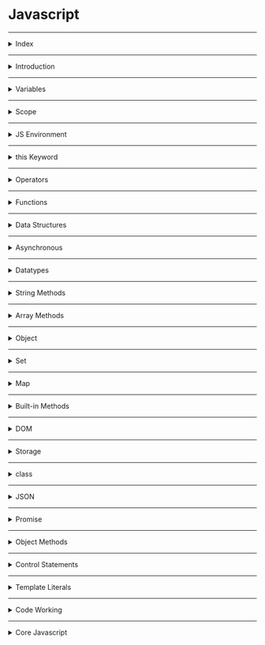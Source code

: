 # Javascript

---

<details>
<summary>Index</summary>

### Index

- Introduction
- variables  
- Scope
- JS Environment
- this Keyword
- Operators
- Functions
- Data Structures
- Asynchronous
- Datatypes
- String Methods
- Array Methods
- Object
- Set
- Map
- Built-in Methods
- DOM
- Storage
- Class
- JSON
- Promise
- Object Methods
- Control Statements
- Template Literals
- Code Working

</details>

---

<details>
<summary>Introduction</summary>

### Introduction

##### What is **Javascript**?  
__JavaScript__ is a scripting language for web pages.  
we can also use Javascript on server-side as __Node JS__.

we can create Dynamic Webpages by combining HTML and Javascript.

##### Javascript Advantages
  - Server interaction is less.
  - Immediate response to the users.

##### **Dynamically Typed** language?
Yes, JavaScript is a dynamically typed language.

* We can declare a variable without specifying the data type.
* Javascript itself check and identify type of variable based on given value.
* We can change the data type of the variable when it is re-assigned.

* Strictly Typed language : Java, Typescript

#####  Display Javascript Output

  ```js
// console
console.log("Hello World");

// textContent
let myElement = document.getElementById("myElement");
myElement.textContent = "Hello World";

// innerHTML
let myElement = document.getElementById("myElement");
myElement.innerHTML = "<h1>Hello World</h1>";

// write
document.write("Hello World");

// alert
window.alert("Hello World"); // only popup

//prompt
window.promt("Hello World");  // popup with  input textbox 
  ```

##### What is an ECMA Script?
__ECMA Script__ stands for __European Computer Manufacturers Association Script__.
ECMA Script maintains the rules of a scripting language.  
It specifies the core features that a scripting language should provide and how those features should be implemented.

##### Javascript version
I know ES6 version

</details>

---

<details>
<summary>Variables</summary>

### Variable
Variables are like containers. we can use these containers to store data during program execution.   
we can mention a name for identify a particular container. So those named Containers are called variables.     
we can manipulate the data in the containers by referring that variable name.  
we can store different types of data in the containers. In programming languages, we have some categories in data.

Javascript supports various data types: 
1. number 
2. string
3. boolean
4. null
5. undefined

we can assign a value to the variable with the help of assignment Operator( `=`  symbol).

##### Define a Variable
we can create variables using __Variable Declaration__ keywords .
In Javascript we can define a variable in 3 ways,

##### Declaration Keywords
1. var
2. let
3. const

##### Rules of Define a Variable

##### syntax
`Definition = Initialization`  
`declarationKeyword variableName = value;`

#### var
If a variable declare using `var`, then initialization is not mandatory. This variable can be re-assigned and re-declared.  
If a variable is declared inside a function, it is function-scoped. Else, it is global-scoped.

#### let 
If a variable is declared using `let`, then initialization is not mandatory. This variable can be re-assigned.  
we can't re-declare the same variable.

#### const 
If a variable is declared using `const`, then initialization is mandatory. Once the variable is initialized with a value, then it can't be re-assigned.  
const variable maintain constant values.

##### Differences between __var__, __let__ and __const__

| **Declaration Keyword** | **Possible**                                   | **Not-Possible**              |
|-------------------------|------------------------------------------------|-------------------------------|
| **__var__**             | Initialization , Re-Assignment, Re-Declaration |                               |
| **__let__**             | Initialization , Re-Assignment                 | Re-Declaration                |
| **__const__**           | Initialization                                 | Re-Assignment, Re-Declaration |

##### Types of Variables
1. Local Variable
2. Global Variable

##### Local Variable
If a variable is created inside function, that type of variable is called Local Variable.  

* __Example__ :  
If a variable is declared inside a function, When a function is called, its local variables are created, and when the function finishes it's executing, automatically those local variables are destroyed.  

Local variables are useful for temporary data storage within a Block, and they should not interfere with other parts of the program. The Local Variable memory is created in the Local Scope.  
we can access these Local Variables only within that particular block of code.

##### Global Variable
If a variable is created outside a block, then it is called Global variable.

These Global Variables are available completely end of the program execution.
These Global Variables can be accessed at any part of the code including Functions also.  

If the value of the global variable is modified inside a function or conditional statement then the changes are reflected in the rest of the program.  
The Global Variable memory is created in the global scope.

##### Temporal Dead Zone
A block's __Temporal Dead Zone__ starts at the beginning of the block's local scope. It ends when the computer fully initializes your variable with a value.  
we can say in other words, A block's __Temporal Dead Zone__ starts From Hoisting to assigns some value to the variable is called temporal dead zone.  

we can't access the variables, when Variable in __TDZ__

```js 
{
  // myVar TDZ starts here (at the beginning of this block's local scope)
  // myVar TDZ continues here
  // myVar TDZ continues here
  
  console.log(myVar); // returns ReferenceError // because myVar continues here
  
  // myVar TDZ continues here
  // myVar TDZ continues here
  
  let myVar = "Vegetable Fried Rice"; // TDZ ends here
  
  // myVar TDZ does not exist here
  // myVar TDZ does not exist here
}
```

#### Errors
Errors are 2 types:
1. syntax Error
2. Runtime Error

##### SyntaxError
 * If we are not following rules of language, then we got syntax error.
 * Initialization : Missing initializer in const declaration because it is a constant type already mentioned and declared.  
 * Re-Declaration : Identifier 'a' has already been declared.

##### Runtime Error
*  __ReferenceError__
   - When Javascript Engine tries to find a specific variable inside the memory space but that variable does not exist in the memory space.
   - TDZ : Cannot access 'a' before initialization .   
   - Not-Declared : 'c' is not defined.  
   - If a variable in the __TDZ__, we cannot access that particular variable.

* __TypeError__ 
   * Assignment to constant variable.  
   * Mathematical Operations : A Type error can be thrown when we try to make an operation on the incorrect data type.
  
</details>

---

<details>
<summary>Scope</summary>

### Scope
Memory storage location is called scope.  

we have 3 scopes in Javascript  
1. Global Scope (Global + Script)
2. Block Scope
3. Local Scope (Function Scope)

In Global Level with declaration keywords **let** and **const** maintains separate memory with __script__ scope.  

##### what is Block ?
Block is used to combine multiple Javascript statements into one group.  

`Block is { }`

Block memory will be deleted after Execution completed.  
Each Block has its own Lexical scope.

```js
// single statement, so we dont't use block.
if (true) console.log("Hello world");

// Here we are using multiple statements, so we use block.
if (true){
    var a = 10;
    console.log(a);
}
```

##### Closure
A **Closure** is a combination of a __function__ and its __lexical scope__ bundle together forms a Closure.  
A closure gives the outer function's scope access to an inner function that means it can be used the variables and functions of its parent environment.

`Closure => local Memory + Lexical Environment of Parent`

![Code](Assets/Scope/closure.png)

##### Lexical Environment
It is a Parent Memory

##### Uses of Closures
* Timer Functions
* Events
* ...etc

##### Disadvantages of Closures
  * Overconsumption of memory
  * Memory Leak
  * Freeze browser

##### Garbage Collector
Garbage collector is like a program in the browser of the javascript engine.  
In JavaScript, the garbage collector automatically __identifies__ and __removes__ unreferenced objects, freeing up memory to improve performance and prevent memory leaks in the application.

</details>

---

<details>
<summary>JS Environment</summary>

### Javascript Environment

##### Components
 1. Code
 2. JS Runtime Environment
 3. JS Engine
 4. Web APIs
 5. Microtask Queue
 6. Callback Queue
 7. Event Loop 

#### Code
![Code](Assets/JS_Environment/Javascript_Code.jpg)

#### JS Runtime Environment
![JS Runtime Environment](Assets/JS_Environment/Javascript_Runtime_Environment.jpg)

#### JS Engine
![JS Engine](Assets/JS_Environment/Callstack.jpg)

#### Web APIs
![Code](Assets/JS_Environment/Web_APIs.jpg)


##### Execution Context
![Execution Context](Assets/JS_Environment/Execution_%20Context.jpg)

In Javascript, Everything happens inside an __Execution context__ .    
The Execution context is like a big container.  
Inside the Execution Context entire JavaScript code is executed. 
Execution Context contains two components.

`Execution Context => Memory Component + code Component`

`Execution Context => Creation Phase + Execution Phase`

##### Phases of Execution Context
1. Memory phase
2. Code Phase

##### __Memory Component__ (Variable Environment) 
In Memory Component all the variables and functions are stored as key-value pairs.  
When the JavaScript engine allocates memory to a variable, it stores a special value `undefined` in it. 
In the case of functions, it stores the entire function inside the memory space.  
`pair = key : value`

##### __Code Component__ (Thread of Execution)

Code component is the place where code is executed one line at a time. It is also called the **Thread of Execution**.

In this phase, variables in memory component will be initialized.

JavScript is a **synchronous**, **single-threaded** language, which means that it can only execute one line of code at a time in a specific order. It can only move to the next line when the execution of the current line is completed.

__single-threaded__ -> javascript only execute single line (one command) at a time.

__synchronous__ -> Javascript execute next line when once current line execution is finished.

##### Callstack
Before execute the Javascript code, the __Global Execution context__ will be created.  

The execution context is created in two phases : 
  * Memory creation phase - JS will allocate memory to variables and functions.
  * Code execution phase

callstack plays an important role in managing the execution of a program.

callstack handles, automatically create & delete operations of Execution Context.

When a function is invoked, a new execution context is added to the top of the call stack. Once the function execution is completed (returned some value), its execution context is removed from the top of the call stack.

##### Hoisting
Hoisting is a javascript mechanism where __function declarations__ and __var__ keyword variables are moved to the top of their scope before code execution.

Hoisting is a JavaScript technique.

In Global Level, Before Execution of the JS code, It creates a Global Execution Context.

`var` keyword variables and `function` declarations are stored in Global Execution Context.

var keyword variable takes __undefined__ as a default value.

If it is a Function Declaration, It will be stored entire function.

</details>

---

<details>
<summary>this Keyword</summary>

### __this__ keyword

##### Global space:
Any code write in javascript which is not inside a function (Block) is called global space.

### window:
__window__ object is created by javascript engine.
In window object we have many default variables, methods and functions.
window object is a global object because it is created in the global space.
at the global level __this__ object  window object is equal to  window object.

`window === this`

##### this
In JavaScript, __this__ keyword always refers to an object.

* Function Declaration creates its own Execution Context So Function Declaration creates its own `this` object.  
 
  `Function Declaration : Where the function called.`

* Arrow Functions can't create its own Execution context, but it takes __this object__ from Lexical Environment. So Arrow Function, They inherit  __this__ object from their surrounding context.  
 
  `Arrow Function : Where the Function Declared.`

In the global scope, `this` refers to the global object. 

`window === this`  

```js 
console.log(this)

const obj = {
    myVar:10,
    myFn:function(){
        console.log(this)
    },
    myArr:()=>{
        console.log(this)
    }
}

obj.myFn()

obj.myArr()

```

```js 
// this

// this refers to the Object on which we call our function.

// This function declaration is stored in window object.
function displayName(){
    console.log(this.name, this);
}

const myObject = {
    name:"Ande Praveen",
    displayName:displayName
};

var name = "Brendan Eich";

myObject.displayName();  // Ande Praveen
window.displayName();  // Brendan Eich
```


```js 
// Regular Function
const myObject = {
    myMethod: function() {
        console.log(this); // Refers to 'myObject' when called as myObject.myMethod()
    }
};

myObject.myMethod(); // Outputs 'myObject'

```

```js 
// Arrow Function
const myObject = {
    myMethod: () => {
        console.log(this); // Refers to the global 'this' (e.g., 'window' in a browser context)
    }
};

myObject.myMethod();  // Outputs the global 'this', which is typically 'window'

```

##### this methods

we can change __this__ object with below methods.
* call
* apply 
* bind

```js 
// Define the first person object
const person1 = {
    name: 'Praveen',
    surname: 'Ande',
    
    // Define a method to concatenate the name and surname
    sayName: function() {
        return this.name + " " + this.surname;
    }
}

// Define the second person object
const person2 = {
    name: 'Brenden',
    surname: 'Eich'
}

// Call the sayName method of person1 with the context of person2 using .call()

const fullName = person1.sayName.call(person2);  

// Output the result, which will be "Brenden Eich"
console.log(fullName); // Brenden Eich

```

```js
 "use strict"

// 01 this in global space
console.log(this)  // global object in browser is window

console.log("----------------------------------")

// 02 this inside a function

function x(){
    // this inside non-strict mode - (this substitution)
    // The value depends on strict / non strict mode
    console.log(this)  // window object 
    // with strict-mode this is undefined
 
}
x();

/*
If the value of this keyword is undefined or null, then "this" will be replaced with global object.
*/

console.log("----------------------------------")

// 03 this keyword value depends on how the function is called.

x();  // undefined - with strict-mode
window.x(); // window - with strict-mode 

// 04 this inside a object's method
// when a function is written as a value of key in object, then that is called method.

const obj = {
    a:10,
    x:function(){
        console.log(this)
    }
}

obj.x()  // {a: 10, x: ƒ}

console.log("------------------")

// 05 call, apply bind methods (sharing methods)

const student = {
    name:"praveen",
    printName:function(){
        console.log(this.name)
    }
}
student.printName()  // praveen


const student2 = {
    name:"deepika",
}

student.printName.call(student2);  // deepika => value of this = student2

console.log("----------------------")

// 06 this inside arrow function  
// arrow function doesn't have own this, they take the value of this from lexical environment.


const obj2 = {
    a:10,
    x:()=>{
        console.log(this)
    }
}
obj2.x() // window

console.log("------------------")

// 06 this inside nested arrow function
const obj3 = {
    a:10,
    x:function(){
        // arrow functions don't provide their own this binding (it retains the this value of the enclosing lexical context)
        const y = ()=>{
        console.log(this)
    }
    y()
}
}
obj3.x() // {a: 10, x: ƒ}

// 07 this inside DOM elements => reference to HTMLelement

```

</details>

---

<details>
<summary>Operators</summary>

### Operators

1. Assignment
   * `=`
2. Arithmetic
   * `+ - * / %`
3. Shorthand Math
   * `+=   -=  *=   /=`
4. Unary
   * `++   --`
5. Conditional 
   * `==   ===   !=   !==   <   >   <=   >=`
6. Logical
   * `&& || !`
7. Spread
   * `...` three dots
   * spread operator used to unpack the items in an Object or Array into individual elements.
8.  Rest
    * we can pack multiple values into an array.
9.  Ternary
    * `let variable = condition ? if-block : else-block;`
    * Single line or single expression

##### BODMAS
The standard order of evaluating an expression

1. Brackets (B)
2. Orders (O) -> powers
3. Division (D)
4. Multiplication (M)
5. Addition (A)
6. Subtraction (S)

`Expression: (5 * 2) + (3 * 4 + 4 / 2)`

* Step by Step Explanation
```bash
(5 * 2) + (3 * 4 + 4 / 2)
(10) + (3 * 4 + 2)
(10) + (12 + 2)
(10) + (14)
24
```

##### Loose Equal to ( == )
Loose equality compares two values for equality but doesn't compare type of values.

```js
console.log(2 == "2"); // Output: true
```
##### Strict Equal to ( === )
Strict equality compares two values for equality including type of values.

```js
console.log(2 === "2"); // Output: false
```

##### Spread Operator 
The Spread Operator is used to unpack an iterable (e.g. an array, object, etc.) into individual elements.

```js
let arr1 = [2, 3];
let arr2 = [1, ...arr1, 4];

console.log(arr2);  // Output: [1, 2, 3, 4]
```

##### Rest Parameter
With Rest Parameter, we can pack multiple values into an array.

```js
function numbers(...args) {
console.log(args);  // Output: [1, 2, 3]
}

numbers(1, 2, 3);
```
</details>

---

<details>
<summary>Functions</summary>

##### Functions
* Functions are heart ♥ of Javascript.
* A function is a block of reusable code to perform a specific action. Functions help us in using existing code without writing it every time we need it. A Function is executed when calls it.
* We can define the code once, and use it many times. We can use the same code many times with different arguments, to produce different results (We can reuse code ).

#### Types of Functions

1. Function Declaration
2. Function Expression
3. Arrow Function
4. Anonymous Function
5. Named Function
6. Callback Function
7. First Class Function
8. Higher Order Functions

```js
// Function Declaration

function a() {
	console.log('Function Declaration');
}

a();

```

```js
// Function Expression

// function acts like a value.
let a = function () {
	console.log('Function Expression');
};
a();

```

```js

// Arrow Function

// function acts like a value.
let a = () => {
	console.log('Arrow Function');
};

a();
```

```js
// Anonymous Function
// A function without a name is called Anonymous Function.

var a = function () {
	console.log('Anonymous Function');
};

a();

// These anonymous functions are used at where functions used as values.
// We can use as callback functions

```

```js 
// Anonymous Function
const arr = [1,2,3,4]
const output = arr.map(function a(item){
    console.log(item)
})

// Named Function
const arr = [1,2,3,4]
const output = arr.map(function a(item){
    console.log(item)
})


```

```js
// Named Function

// A function with name is called Named Function
var a = function b() {
	console.log('Named Function');
};

a();

```

##### Difference between __Parameter__ and __Argument__

```js

// we create function with parameters
function a(parameter1, parameter2){
    console.log(parameter1, parameter2);
}

let argument1 = 10;
let argument2 = 20;

// we execute the function with arguments
a(argument1, argument2);
```

##### Callback Function
A callback function is a function that is passed as an argument to another function.

##### First class Functions
we can send functions as arguments, we can use function as a values ...etc

```js 
function sayHello() {
  return "Hello, ";
}

function greeting(helloMessage, name) {
  console.log(helloMessage() + name);
}

// Pass `sayHello` as an argument to `greeting` function
greeting(sayHello, "JavaScript!");
// Hello, JavaScript!
```

##### Higher Order Functions
These Functions follows DRY Principle..  
__DRY__ Principle => Don't Repeat Yourself
Examples : map, filter, reduce, forEach, every, some

##### Over Ridding
When we define the multiple functions with the same name, then the last defined one will be called. It is called Function Overriding.  
JavaScript supports Function Overriding.

```js 
function a(){
    console.log("First Function");
}

function a(){
    console.log("Second Function");
}

a()  // Second Function
```

##### Recursion
A function calling itself is called Recursion.

```js
function factorial(n) {  // Recursive Function
   if (n === 1) {  // Base Case
       return 1;
   }
   
   let output = n * findFactorial(n-1)  // Recursion
    return output;
}

const num = 5;  // Input
const result = factorial(num);
console.log(result);  // Output
```

</details>

---

<details>
<summary>Data Structures</summary>

### Data Structures
Data Structure allow us to store and organize data efficiently.
This will allow us to easily access and perform operations on the data.

In javascript, we have built-in Data structures like,
1. Arrays
2. Objects
3. Sets
4. Maps

</details>

---

<details>
<summary>Asynchronous</summary>

### Asynchronous  
Javascript cannot wait for anyone.

Some __Javascript tasks__ may take time to complete, such as  
* fetch -> fetching data from External database,  
* timer -> perform tasks with timer
* Events -> responding to user input.

JavaScript doesn't wait for these Operations to finish and instead moves on to execute other code.

##### Queues
1. Callback Queue
2. Microtask Queue

##### Callback Queue
The purpose of the Callback Queue is to manage and execute functions (callbacks) in a specific order, typically after some asynchronous operation has completed.
- setInterval
- setTimeout
- Events

Timer functions takes callback function attach the timer and when the timer expires then push into the Callback Queue.

##### Microtask Queue
fetch always returns a Promise.  
A Promise is an object representing the eventual completion or failure of an asynchronous operation.  
we don't know how much of time take to __resolve__ or __reject__ the Promise. 
- fetch
- Promise Object

```js
// create Own Promise

function createOrder(){
    const ownPromise = new Promise((resolve, reject) => {
        if (true){
            const err = new Error("Cart in not valid");
            reject(err);
        }
        else{
            const orderId = "12345";
            resolve(orderId);
        }
    });

    return ownPromise;
}

const promise = createOrder()
console.log(promise);  // Promise

promise
.then((orderId) => console.log(orderId))
.catch((error) => {
    console.log(error.message);
});

```

##### Event Loop
Event Loop continuously monitoring whether callstack is empty or not.  
if callstack is empty then checks the Microtask Queue & callback Queue. 
if there is any Microtask functions (tasks) or callback functions (tasks), it automatically pushes it into the callstack then delete from queue.  

Here Microtask Queue has more priority than the Callback Queue.

</details>

---

<details>
<summary>Datatypes</summary>

##### Datatypes
The Datatype determines how the value or data can be used in the program.  
For example, mathematical operations can be done on Integer and Float types of data.  
The `typeof()` operator is used to find the type of value.

1. __Primitive Datatypes__  
Primitives are immutable.  Primitives are passed by value.
   - Number
   - String
   - Boolean
   - Undefined
   - Null

2. __Reference Datatypes__   
  References are mutable.  References are passed by reference. We can modify data in the Reference datatype.
   - Arrays
   - Objects
   - Maps
   - Sets
   - NaN

##### undefined
`var declaration keyword`
* If a variable is already declared, but value is not assigned to that variable, then it takes `undefined` as its value.
* variable (var) is defined but It is using before Initialization.  
* The datatype of `undefined` is `undefined` itself.
* `undefined` is special keyword using for placeholder.
* Variable is already initialized but javascript in the memory phase assigned a default value __undefined__ at __Hoisting__.

```js 
console.log(a);  // undefined
var a = 10;
```

```js 
let a;
console.log(a); // undefined
```

##### not defined
we didn't declare a variable.
so memory is not allocated for that particular variable.

##### null
__null__ can be assigned to a variable as a representation of __no value__. 
It is used when we intentionally want a variable but don't need a value to it.   
The datatype of null is object. 

##### Data Structures
Data Structures allow us to store and organize data efficiently.  
This makes us access and performs operations on the data smoothly.

##### NaN
The NaN property represents __Not-a-Number__ value.   
The typeof of a NaN returns a Number.
We can do mathematical operations with numbers only.

```js 
isNaN(345); // returns false
isNaN(undefined); // returns true
```

```js 
const word = "Hello";
console.log(word*3)  // NaN
```

</details>

---

<details>

<summary>String Methods</summary>

#### String Manipulation Methods

* Conversion
  - `let output = myString.toUpperCase();`
  - `let output = myString.toLowerCase();`
  - `let output = myNumber.toString();`
  - `let myNumber = parseInt("myString")`
* Checking
  -  `let output = myString.includes(part);`
  -  `let output = myString.startsWith(part);`
  -  `let output = myString.endsWith(part);`
* Cutting
  - `let listItems = myString.split(separator);`
  - `let slicedPart = myString.slice(startIndex, endIndex);`
  - `let subString = myString.substring(startIndex, endIndex);`
* Combining
  - `combinedString = myString1.concat(myString2);`
  - `combinedString = myString1 + myString2;`
* Updating 
  - `let trimmedString = myString.trim();`
  - `let output = myString.replace(searchValue, replaceValue);`
* Finding 
  - `let partStartIndex = myString.indexOf("part")`;

</details>

---

<details>
<summary>Array Methods</summary>

### Array Methods
An Array holds an ordered sequence of items.  
__Array__ is the Mutable Data Structure.


##### Creating a List
A List can be created by enclosing elements within [square] brackets where each item is separated by a comma.

```js 
let a = 2
let list_a = [5, "Six", a, 8.2]

console.log(list_a)  // [5, "Six", a, 8.2]
```

##### Normal Array Methods

* Finding
  - `let result = myArray.includes(item);`  
  - `let result = myArray.indexOf(item);`
  - `let result = myArray.lastIndexOf(item);`
  - `let firstItem = Array.find(Testing Function);`
  - `let firstItemIndex = Array.findIndex(Testing Function);` 
  - `let arrayLength = myArray.length;`
* Adding
  -  `myArray.push(lastItem);`
  -  `myArray.unshift(firstItem);`
  -  `myArray.splice(startIndex, deleteCount, item1, item2...);`
* Removing
  - `let lastItem = myArray.pop();`
  - `let firstItem = myArray.shift();`
* Combining
  - `let newArray = myArray1.concat(myArray2);`
  - `let joinedString = myArray.join(separator);`
* Cutting
  - ` let arrayPart = myArray.slice(startIndex, endIndex);`
* Sorting
  - `myArray.sort();`

##### Higher Order Array Methods
Higher Order Functions follows the __DRY__ principals.
DRY means Don't Repeat Yourself. 
These Methods are Iterate over each item of the Array and do some operations.

* __map__ 
  -  `let newArray = myArray.map((currentValue, index, arr) => callback);`
  - Here __index__ and __arr__ are optional arguments.
  - 
 ```js 
const myArray = [1, 2, 3, 4];
const output = myArray.map((eachItem) => eachItem * eachItem);
  console.log(output); // [ 1, 4, 9, 16 ] 
```

* __filter__
  - It takes condition as a callback. 
  -  `let newArray = myArray.filter((currentValue, index, arr) => callback)`;
  - Here __index__ and __arr__ are optional arguments.
  
  ```js 
  const myArray = [1,2,3,4,-5,-7,12];
  const filteredArray = myArray.filter((eachItem) =>   eachItem > 0);
  console.log(filteredArray); // [ 1, 2, 3, 4, 12 ]
  ```

* __reduce__
-  `let finalValue = myArray.reduce((accumulator, currentValue, index, arr) => callback);`
  - Here accumulator is the initialValue is first item or the previously returned value of the function and currentValue is the value of the current element, __index__ and __arr__ are optional arguments.
   
  ```js 
     const myArray = [1,2,3,4];
     const output = myArray.reduce((accumulator,eachItem) =>  (accumulator + eachItem));
    console.log(output); // 10  
  ```

* __forEach__ 
  -  myArray.forEach((currentValue, index, arr) => callback);
  - Here __index__ and __arr__ are optional arguments.
  - forEach doesn't return anything and don't modify Array.
  
```js 
const myArray = [1, 2, 3, 4];

let squaresList = [];
myArray.forEach((eachItem) => squaresList.push(eachItem * eachItem));

console.log(squaresList);  // [ 1, 4, 9, 16 ]
```

* __every__
* The `every()` method tests whether all elements in the array pass the test implemented by the provided function. It returns a Boolean value.
  -  `let finalBool = myArray.every((currentValue, index, arr) => callback);`
  - Here index and arr are optional arguments

```js 
let myArray = [1, 2, 3, 4, 5];
const isAllPositive = myArray.every((eachItem) => eachItem > 0);
console.log(isAllPositive);  // true
```

* __some__
  - The `some()` method tests whether at least one element in the array passes the test implemented by the provided function.  
  - `let finalBool = myrray.some((currentValue, index, arr) => callback);`
  - Here index and arr are optional arguments.

```js 
let myArray = [1, 2, 3, 4, 5, -6, -7, -8];
const isAnyOnePositive = myArray.some((eachItem) => eachItem > 0);
console.log(isAnyOnePositive);  // true
```

* __reverse__
  - The `reverse()` method reverses the order of the elements in an array. The first array element becomes the last, and the last array element becomes the first.
  - `let reversedArray = myArray.reverse();`

```js
let myArray = [1, 2, 3, 4, 5];
console.log(myArray);  // [ 1, 2, 3, 4, 5 ]

myArray.reverse();
console.log(myArray);  // [ 5, 4, 3, 2, 1 ]

let reversedArray = myArray.toReversed()
console.log(reversedArray);  // [ 1, 2, 3, 4, 5 ]
```

* __flat__
- The `flat()` method creates a new array with all sub-array elements concatenated into it recursively up to the specified depth.
- `let newArray = myArray.flat(depth);`


```js 
let myArray = [[1, [2, [[3, 4]], 5]]];
console.log(myArray);  // [[1, [2, [[3, 4]], 5]]]

let flatArray = myArray.flat(4);
console.log(flatArray);  // [ 1, 2, 3, 4, 5 ]
```

</details>

---

<details>
<summary>Object</summary>

### Object
Object is used to store the properties. We can store properties as __ key : Value__ pairs.

##### Object Destructuring
we can make object key to a variable.  
To unpack properties from Object, we use Object Destructuring. The variable name should match with the key of an object.  
We convert `key:value` pairs into `variable = value`.

```js
let person = {
  firstName: "Rahul",
  lastName: "Attuluri",
  age: 28,
};

let { age } = person;

console.log(age); // Output: 28
```

</details>

---

<details>
<summary>Set</summary>

### Set
Set is used to store the unique Items.

```js 
let arr = [1,2,2,3,3,3];
let uniqueItems = [...new Set(arr)];
console.log(uniqueItems); // [1,2,3]
```

</details>

---

<details>
<summary>Map</summary>

# Map 
We can't iterate on Object, but with the Map we can iterate on Object.

```js 
let obj = {
    name:"praveen",
    age:27,
    place:"Hyderabad"
};


let mappedObj = new Map(Object.entries(obj));

console.log(mappedObj);

mappedObj.forEach((value, key) => {
    console.log(`${key} = ${value}`);
});
```

</details>

---

<details>
<summary>Built-in Methods</summary>

### Built-in Methods

##### Math
```js 
console.log(Math.max(1, 3, 2));
// Expected output: 3

console.log(Math.max(-1, -3, -2));
// Expected output: -1

const array1 = [1, 3, 2];

console.log(Math.max(...array1));
// Expected output: 3
```

```js 
console.log(Math.min(2, 3, 1));
// Expected output: 1

console.log(Math.min(-2, -3, -1));
// Expected output: -3

const array1 = [2, 3, 1];

console.log(Math.min(...array1));
// Expected output: 1

```

##### Date 

```js 
const d = new Date();
```
</details>

---
<details>
<summary>DOM</summary>

#### DOM 
__DOM__ stands for __Document Object Model__ .  
DOM is the structured representation of the HTML document created by the browser.  
It allows Javascript to manipulate, structure and style of our website.

##### Real DOM
Real DOM is nothing but our HTML DOM. It is a structured representation of the HTML elements that are present in a webpage.
It represents the entire UI of our Webpage.
Real DOM created by Browser.

##### Access HTML Element
* `getElementById('id')`: Returns the element that has the specified id.
* `getElementsByClassName('classname')`: Returns all the elements that have the specified class name. It returns an array-like object.
* `getElementsByTagName('tagname')`: Returns all the elements that have the specified tag name. It returns an array-like object.
* `querySelector()`: Takes CSS style selector as argument and returns the first selected HTML element.
* `querySelectorAll()` : Takes CSS style selector as argument and returns the all  HTML elements.

```js 
// Old Format
let element = document.getElementsByTagName("div");  // <div>
let element = document.getElementById("test");  // <div id="test">
let element = document.getElementsByClassName("test");  // <div class="test"> 

// New Format
let element = document.querySelector("div");  //  <div>
let element = document.querySelector("#test"); // <div id="test">
let element = document.querySelector(".test");   // <div class="test">
let element = document.querySelectorAll(".test");   // <div class="test">
let childElement = document.querySelector('div .parent #child');
```

##### Javascript DOM properties
   * Value
     - textContent
   * CSS
     - style
   * Attribute
     - htmlFor, src, checked
     - `element.setAttribute(attribute, value);`
   * classList

##### DOM manipulation
DOM manipulation is interacting with the DOM to modify the HTML document that is to be rendered on the web browser.  
javascript offers 3 ways to add an Event Listener to a DOM element.

##### Inline event Listener

```js 
// inline event Listener => onclick attribute used in html

function greeting(){
    console.log("Inline Event Listener worked");
}
```
##### onevent listener

```js 
// onevent

// onEvent Listener used in javascript with html element id.

let greetBtn = document.getElementById("greetBtn");

greetBtn.onclick = function(){
    console.log("onEvent Listener is working");
};
```
##### addEventListener

```js 
// addEventListener()

/*
	It is a modern approach to add an event listener.
	element.addEventListener(event, callback);
	element => HTML element
	event => event name
	function => callback function
*/

// htmlElement.addEventListener(eventName, callbackFunction);
let greetBtn = document.getElementById("greetBtn");

greetBtn.addEventListener("click", function(){
    console.log("addEventListener is working");
});
```

##### Events
  * Mouse Events 
     - mousedown, mouseup, click, dblclick, mousemove, mouseover, mousewheel, mouseout   
  * Keyboard Events
     - keydown, keypress, keyup  
  * Form Events 
     - focus, blur, change, submit  
  * window Events 
     - scroll, resize, load, unload  

##### preventDefault()
Form has default behaviour when we submit, it refreshes the full web page.  
`event.preventDefault()` is used to prevents the default behaviour of the submit event.

```js
    event.preventDefault();
```
 
##### Element Manipulation

```js 
/// DOM Manipulations

// Element selection through id
let myContainer = document.getElementById("myContainer");

// creating an HTML element
let headingElement = document.createElement('h1');
headingElement.textContent = "Hello World";
console.log(headingElement);

// adding an Element at End.
// Appending to Existing myContainer Element
myContainer.appendChild(headingElement);

// Removing the Element
myContainer.removeChild(headingElement);

```

</details>

---

<details>
<summary>Storage</summary>

### Storage
Storage Mechanism:
1. client-side Data storage
2. server-side Data storage

### client-side Data storage:
client-side Data storage is storing the data on the client (user's machine Browser).

1. Local Storage
2. Session Storage
3. Cookies
4. IndexedDB

##### localStorage
- The Local Storage allows web applications to store data locally within the user's browser. It is a Storage Object. Data can be stored in the form of key-value pairs.
- Local storage data never expires.
- Local Storage can store up to 5 to 10 MB of data per domain.

`localStorage.setItem("Key", "Value");`  
`localStorage.getItem("Key");`  
`localStorage.removeItem("Key");`  
`localStorage.clear();`

##### Cookies
- `js-cookie` is the third-party package
- We can set an expiration for Cookies
- Cookies can store up to 4KB of data
- we can get undefined, when cookies is expired
 
```js 
const token = Cookies.get("jwt_token"); // Assume that there is was a Cookie set with the key "jwt_token" with value the 1234
 
if (token === undefined) {
 console.log("Cookie is expired");
}
```

```js 
cookieStore.set("jwt_toke", "43343443", {expires:30})
```

###  server-side Data storage:
Server-side Data Storage is storing the data on the server.
- mangoDB

</details>

---

<details>
<summary>class</summary>

### class

##### Inheritance
Inheritance is a mechanism by which a class inherits methods and properties from another class.

```js 
class SuperClass {
  constructor(property1) {
    this.property1 = property1;
  }
  method1() {}
}

class SubClass extends SuperClass {
  constructor(property1, property2) {
    super(property1);
    this.property2 = property2;
  }
  method1() {}
}
let myObject = new SubClass(argument1, argument2);
```

Here, SubClass inherits methods and properties from a SuperClass.

* The extends keyword is used to inherit the methods and properties of the superclass.

* Calling `super()` makes sure that SuperClass constructor() gets called and initializes the instance.

##### What is the Static keyword in JavaScript?
The `static` Keyword defines a static method or property for a class.

__Static methods__ or __Static properties__ cannot be called on instances of the class. They are called on the class itself.

```js 
class Rectangle {
  constructor(height, width) {
    this.height = height;
    this.width = width;
  }

  static displayName = "Rectangle";
  static print() {
    return "Static method print() is called from Rectangle";
  }
}

console.log(Rectangle.displayName); // Output: Rectangle
console.log(Rectangle.print()); // Output: Static method print() is called from Rectangle

// create a instance
let rectangle1 = new Rectangle(10, 8);

console.log(rectangle1.displayName); // Output: undefined
console.log(rectangle1.print()); // TypeError: rectangle1.print is not a function
```

From the above example,

* Calling a Static property from a class instance will return undefined
* Calling a Static method from a class instance will throw an error


</details>

---

<details>
<summary>JSON</summary>

### JSON

**JSON** stands for **JavaScript Object Notation**.

It is a data representation format used for:

* Storing data (Client/Server)
* Exchanging data between Client and Server

JSON Methods
we can convert data from JSON object to JS object and vice-versa.
* stringify
* parse

```js
let profile = {
  name: "Rahul",
  age: 29,
  designation: "Web Developer"
};
```

```json
{
  "name": "Rahul",
  "age": 29,
  "designation": "Web Developer"
}
```
</details>

---

<details>
<summary>Promise</summary>

### Promise
Promise Methods
* The `then` method is called after the Promise is resolved.
* The `catch` method is called after the Promise is rejected.

A Promise will be in any one of the three states

1. Pending : Neither fulfilled nor rejected.
2. Fulfilled : Operation completed successfully.
3. Rejected : Operation failed.

### Async and Await
The `async/await` simply gives you a synchronous feel to asynchronous code.   
The `await` keyword in JavaScript is used within an async function to pause the execution of that function until a promise is resolved or rejected. 

```js 

// Asynchronous Execution

const myFunction = async () => {
    const url = "https://apis.ccbp.in/jokes/random";
    const response = await fetch(url);  // wait untill promise resolved
    const data = await response.json();  // wait untill promise resolved
    console.log(data);
}

// Call the async function
myFunction();

// Statement 2
console.log("fetching done");

// The second statement won't wait until the first statement execution.
// In JS fetch() works asynchronously.

```

```js 

// Asynchronous Execution

const url = "https://apis.ccbp.in/jokes/random";

fetch(url)
    .then((response) => {
        return response.json();
    })
    .then((jsonData) => {
        // statement 1
        console.log(jsonData)
    });


// statement 2
console.log("fetching done");

// The second statement won't wait until the first statement execution.
// In JS fetch() works asynchronously.
```
</details>

---
<details>
<summary>Object Methods</summary>

### Object Methods 

* __Object.keys()__:

`Object.keys()` is a built-in JavaScript method that returns an array of a given object's property names. The array order reflects the sequence in which properties were defined in the object.


* __Object.values()__:

`Object.values()` returns an array of a given object's property values, providing the values in the same sequence as properties were defined.

```js 
let jsonObject = {
    "name": "John",
    "age": 25,
    "city": "New York"
};

let keys = Object.keys(jsonObject);   
let values = Object.values(jsonObject); 

console.log(keys);   // Outputs: ["name", "age", "city"]
console.log(values); // Outputs: ["John", 25, "New York"]
```
</details>

---

<details>
<summary>Control Statements</summary>

### Control Statements

#####  Conditional Statements
The conditional statement allows you to execute a block of code only when a specific condition true.

```js
let age = 30;

if (age > 30){
    console.log("Yes, His age is above 30 years");
}
else if(age === 30){
    console.log("His age is exactly 30 years");  // His age is exactly 30 years
}
else{
    console.log("Yes, His age is below 30 years");
}

```

##### Looping Statements
Loops allow us to execute a block of code several times.

###### for loop
1. for-of
   - It gives values
2. for-in  
   - It gives Indexes of values
3. for loop


###### while loop
1. while loop
2. do-while loop
    - In do-while loops, the code in the loop runs at least once before checking if the condition is True.


##### Jumping Statements

```js 
let day = 4;

switch (day){
    case 0:
        console.log("Sunday");
        break;

    case 1:
        console.log("Monday");
        break;
    case 2:
        console.log("Tuesday");
        break;
    case 3:
        console.log("Wednesday");
        break;
    case 4:
        console.log("Thursday");  // Thursday
        break;
    case 5:
        console.log("Friday"); 
        break;
    case 6:
        console.log("Saturday");  
        break;
    default:
        console.log("Invalid"); 
}
```

</details>

---

<details>
<summary>Template Literals</summary>

### Template Literals (Template Strings)
  * The Template Literals are enclosed by the backticks. => ` `
  * we can include the variable or expressions using a dollar sign with curly braces. => `${}`
  * we can use dynamic variable in the string

```js 
let myName = "Ande Praveen";
let output = `Hello ${myName}`;
console.log(output);  // Hello Ande Praveen
```
</details>

---

<details>
<summary>Code Working</summary>

### Code Working

##### Hoisting
![Hoisting](./Assets/Code_Working/01_Hoisting/01_Hoisting.png)  
![Function Storage](./Assets/Code_Working/01_Hoisting/02_Function_Storage.gif)  
![Variable Storage](./Assets/Code_Working/01_Hoisting/03_Variable_Storage.gif)  
![var Keyword Storage](./Assets/Code_Working/01_Hoisting/04_var_keyword_Storage.gif)  
![Execution Phase](./Assets/Code_Working/01_Hoisting/05_Execution_Phase.gif)  
![undefined](./Assets/Code_Working/01_Hoisting/06_undefined.gif)  
![Reference Error](./Assets/Code_Working/01_Hoisting/07_Reference_Error.gif)  
![Assign Original Values](./Assets/Code_Working/01_Hoisting/08_Assign_Original_Values.gif)  

##### Event Loop
![JS Runtime Environment](./Assets/Code_Working/02_Event_Loop/01_JS%20Runtime_Environment.png)  
![Callstack](./Assets/Code_Working/02_Event_Loop/02_Callstack.gif)  
![Timer](./Assets/Code_Working/02_Event_Loop/03_Timer.gif)  
![Callback Queue](./Assets/Code_Working/02_Event_Loop/04_Callback_Queue.gif)  
![Event Loop](./Assets/Code_Working/02_Event_Loop/05_Event_Loop.gif)  
![output](./Assets/Code_Working/02_Event_Loop/06_Output.gif)  
![Timer Example](./Assets/Code_Working/02_Event_Loop/07_Timer_Example.gif)  

##### Microtask Queue
![Microtask](./Assets/Code_Working/03_Microtask_Queue/microtask1.gif)  
![Microtask](./Assets/Code_Working/03_Microtask_Queue/microtask2.gif)  
![Microtask](./Assets/Code_Working/03_Microtask_Queue/microtask3.gif)  
![Microtask](./Assets/Code_Working/03_Microtask_Queue/microtask4.gif)  
![Microtask](./Assets/Code_Working/03_Microtask_Queue/microtask5.gif)  
![Microtask](./Assets/Code_Working/03_Microtask_Queue/microtask6.gif)  

</details>

---

<details>
<summary>Core Javascript</summary>

### Core Javascript

### call, apply, bind

##### call
__Call__  method helps you replace the value of __this__ Object inside a function with whatever value you want.

```js
fn.call(thisObj, args1, args2) 
```

##### apply
__apply__ is very similar to the call function. The only difference is that in __apply__ method you can pass an array as an argument list.

```js 
fn.apply(thisObj, [args1, args2]);
```

##### bind
__bind__ is a method that helps you create another function that you can execute later with the new context of __this__ that is provided.

```js
let bindedFn = fn.bind(thisObj, arg1, arg2, ..., argN); 
bindedFn()
```

### Currying  
Currying in JavaScript transforms a function with multiple arguments into a chain of single-argument functions.

```js 

function fn(a,b,c){
    console.log(a+b+c)
}

fn(1,2,3)


function a(x){
    return function b(y){
        return function c(z){
            console.log(x+y+z)
        }
    }
}

a(1)(2)(3)
```

```js 
// Currying with closure
function multiplication(a){
    return function(b){
        console.log(a*b)
    }
}
multiplication(5)(4)  // 20

// Currying with bind method
const multiplyByTen = multiplication.bind(this,10);
multiplyByTen(5)  // 50
```

### Polyfill (prototype)
fill the many gaps.
The developers of JavaScript always keep adding new features to the JavaScript language to improve performance and add better functionalities. Sometimes, it happens that new features don’t support by the old browser versions.  
For example, the exponential operator is introduced in ES7, and the trailing comma in the object is also valid in ES7. Now, while developing the application, we have added used the exponential operator in the application. It will work with the newer versions of the browser, but if someone is using a very old version of the browser, they can get errors like the exponential operator is not supported by the browser engine.
A polyfill is a piece of code (usually JavaScript on the Web) used to provide modern functionality on older browsers that do not natively support it.

Example : In Python language we have count method for List datastructure. But In Javascript we don't have count method for Array datastructure.

Example : We can check list of Array methods with `Array.prototype` in console.

```js 
let myArray = [1,2,2,3,3,3,4,4,4,4];
console.log(myArray);


Array.prototype.count = function(value){
    let result = 0;
    this.forEach((item) => value === item && result++)
    return result
}


const result = myArray.count(4)
console.log(result)  // 4
```

```js 
function findEvenNumbers () {
    let output = this.filter((x) => x % 2 === 0);
    console.log(output);
}

let myArray = [1, 2, 3, 4, 5];
 
// polyfill  
Array.prototype.findEvenNumbers = findEvenNumbers

myArray.findEvenNumbers();  // [2, 4]
[3,2,5,6,1,3,4,8].findEvenNumbers() // [2, 6, 4, 8]

```

### Debouncing
Debouncing method is used Decrease the Network calls.  
Debouncing is a technique used to control how many times a function gets called within a certain period, especially when it's triggered by an event like scrolling or typing.

You set a timer when the event is triggered.
If the event happens again before the timer expires, you reset the timer.
Only when the timer expires without another event occurring, you finally execute the function.
This prevents the function from being called too frequently and helps in optimizing performance, especially for tasks like handling user input or updating UI elements.

![debouncing.gif](Assets%2FCore%20Javascript%2Fdebouncing.gif)

```js 
// Debouncing
let counter = 0;
function getData(){
    // Calls an API and gets Data
    console.log("Fetching Data ..", counter++);
}

// debounce Method
const debouncing = function (fn, delay){
    let timerId;
    return function (){
        let context = this;
        let args = arguments;
        clearTimeout(timerId)
        timerId = setTimeout(() => {
            fn.apply(context, args)
        }, delay)
    }
}

const betterFunction = debouncing(getData, 300)

```

```js 
let search = document.getElementById("search");
console.log(search)

function normalFn (){
    console.log("Click")
}

let timerId;
function betterFn(){
 clearTimeout(timerId)
timerId = setTimeout(()=>{
    normalFn()
}, 2000)
}


search.onkeydown = betterFn

```

### Debouncing vs Throttling
These are used for performance optimization.
These features are used to decrease the Network calls and performance optimization.

### Debouncing 
The difference between 2-key strokes 200ms.
Examples : Youtube, Flipkart, Amazon

### Throttling
The difference between two function calls 200ms.  
Example : resize the window, click button

```js 
// Throttling

const expensive = () => {
    console.log("Expensive")
}

const throttle = (fn, limit)=>{
    let flag = true;
    return function ()  {
        let context = this;
        let args = arguments;
        if (flag) {
            fn.apply(context, args)// fn();
            flag = false;
            setTimeout(()=>{
                flag = true
            },limit)
        } 
    }
}

const betterExpensive = throttle(expensive, 500)

window.addEventListener("resize", betterExpensive)
```

```js 

function normalFn (){
    console.log("resize Triggered");
}

let flag = true;
function betterFn(){
    if (flag){
       normalFn()
       flag = false
    }
    else{
    setTimeout(()=>{
        flag = true
    }, 2000)
    }
}

window.addEventListener('resize', betterFn)

```
![throttle.gif](Assets%2FCore%20Javascript%2Fthrottle.gif)
![throttling-vs-debounce.png](Assets%2FCore%20Javascript%2Fthrottling-vs-debounce.png)

### Event Bubbling and Capturing

When click on Button.
1. grand
2. Parent
3. Child

Bubbling goes up
Capturing is also another name trickling, it goes down.

* Capturing
![01 Capturing.png](Assets%2FCore%20Javascript%2F01%20Capturing.png)
* bubbling (Default)
![02 bubbling.png](Assets%2FCore%20Javascript%2F02%20bubbling.png)

### Event Delegation
Decrease the attachment event listeners.  
Just attach event to parent and use to all the children.  

### async vs await 
![async vs defer.avif](Assets%2FCore%20Javascript%2Fasync%20vs%20defer.avif)

### Currying problem
```js 
/*
let x = function(a){
    return function y(b){
        return function z(c){
            console.log(a+b+c)
        }
    }
}


x(1)(2)(3)  // 6
*/


let x = function(a){
    return function y(b){
        if (b){
            return x(a+b)
        }
        return a;
        
    }
}


console.log(x(1)(2)())  // 3
console.log(x(1)(2)(3)(4)())  // 10

```

### prototypal Inheritance 

```js 
let obj1 = {
    name:"Praveen",
    city:"Hyderabad",
    getIntro:function(){
        console.log(this.name + " from " + this.city)
    }
}
let obj2 = {
    name:"Akshay",
}


obj2.__proto__ = obj1
console.log(obj2.name)  // Akshay
console.log(obj2.city)  // Hyderabad
console.log(obj2.getIntro())  // Akshay from Hyderabad


Function.prototype.fun = function(){
    console.log("I am  prototype Fun Function")
}


function myFunction(){
    console.log("I am Function")
}

myFunction.fun() // I am  prototype Fun Function

```

### Recursively 

```js 
let user = {
    name:"Praveen",
    address:{
            personal:{
                city:"Amalapuram",
                area:"Veluvalapalli"
            },
            office:{       
                city:"Hyderabad",
                area:{
                    landmark:"Hitech"
                }
            }
    }
  }

  let finalObject = {
    user_name:"Praveen",
    user_address_personal_city:"Amalapuram",
    user_address_personal_area:"Veluvalapalli",
    user_address_office_city:"Hyderabad",
    user_address_office_area_landmark:"Hitech"
  }

  /* --------------------- Recursively ---------------- */


  let output = {};

let magicFunction = function(obj, parent) {
    for(let key in obj) {
        if (typeof obj[key] === "object") {
            // console.log(obj[key]);
            magicFunction(obj[key], parent + "_"+key);
        }
        else{
            // Please handle array, null, undefined ...
            // console.log(key);
            output[parent + "_" + key] = obj[key]
        }
    }
}
  

 magicFunction(user, "user")
  console.log(output)
```
![recursively.png](Assets%2FCore%20Javascript%2Frecursively.png)

</details>